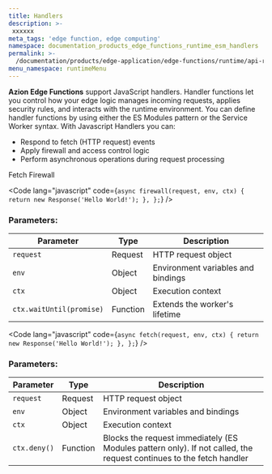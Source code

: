 ```yaml
---
title: Handlers
description: >-
 xxxxxx
meta_tags: 'edge function, edge computing'
namespace: documentation_products_edge_functions_runtime_esm_handlers
permalink: >-
  /documentation/products/edge-application/edge-functions/runtime/api-reference/handlers/
menu_namespace: runtimeMenu
---
```


**Azion Edge Functions** support JavaScript handlers. Handler functions let you control how your edge logic manages incoming requests, applies security rules, and interacts with the runtime environment. You can define handler functions by using either the ES Modules pattern or the Service Worker syntax.
With Javascript Handlers you can:

- Respond to fetch (HTTP request) events
- Apply firewall and access control logic
- Perform asynchronous operations during request processing


<Tabs client:visible>
    <Fragment slot="tab.fetch">Fetch</Fragment>
    <Fragment slot="tab.firewall">Firewall</Fragment>

<Fragment slot="panel.fetch">

<Code lang="javascript" code={`
  async firewall(request, env, ctx) {
    return new Response('Hello World!');
  },
};
`} />

### Parameters:

| Parameter | Type | Description |
|-----------|------|-------------|
| `request` | Request | HTTP request object |
| `env` | Object | Environment variables and bindings |
| `ctx` | Object | Execution context |
| `ctx.waitUntil(promise)` | Function | Extends the worker's lifetime |

</Fragment>

<Fragment slot="panel.firewall">

<Code lang="javascript" code={`
  async fetch(request, env, ctx) {
    return new Response('Hello World!');
  },
};
`} />

### Parameters:

| Parameter | Type | Description |
|-----------|------|-------------|
| `request` | Request | HTTP request object |
| `env` | Object | Environment variables and bindings |
| `ctx` | Object | Execution context |
| `ctx.deny()` | Function | Blocks the request immediately (ES Modules pattern only). If not called, the request continues to the fetch handler |


</Fragment>

</Tabs>
